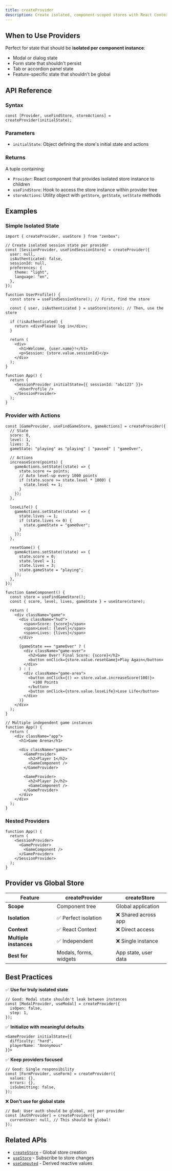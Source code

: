 ```yaml
---
title: createProvider
description: Create isolated, component-scoped stores with React Context integration
---
```


## When to Use Providers

Perfect for state that should be **isolated per component instance**:

- Modal or dialog state
- Form state that shouldn't persist
- Tab or accordion panel state
- Feature-specific state that shouldn't be global

## API Reference

### Syntax

```tsx
const [Provider, useFindStore, storeActions] = createProvider(initialState);
```

### Parameters

- `initialState`: Object defining the store's initial state and actions

### Returns

A tuple containing:

- `Provider`: React component that provides isolated store instance to children
- `useFindStore`: Hook to access the store instance within provider tree
- `storeActions`: Utility object with `getStore`, `getState`, `setState` methods

## Examples

### Simple Isolated State

```tsx
import { createProvider, useStore } from "zenbox";

// Create isolated session state per provider
const [SessionProvider, useFindSessionStore] = createProvider({
  user: null,
  isAuthenticated: false,
  sessionId: null,
  preferences: {
    theme: "light",
    language: "en",
  },
});

function UserProfile() {
  const store = useFindSessionStore(); // First, find the store
  
  const { user, isAuthenticated } = useStore(store); // Then, use the store

  if (!isAuthenticated) {
    return <div>Please log in</div>;
  }

  return (
    <div>
      <h1>Welcome, {user.name}!</h1>
      <p>Session: {store.value.sessionId}</p>
    </div>
  );
}

function App() {
  return (
    <SessionProvider initialState={{ sessionId: "abc123" }}>
      <UserProfile />
    </SessionProvider>
  );
}
```

### Provider with Actions

```tsx
const [GameProvider, useFindGameStore, gameActions] = createProvider({
  // State
  score: 0,
  level: 1,
  lives: 3,
  gameState: "playing" as "playing" | "paused" | "gameOver",

  // Actions
  increaseScore(points) {
    gameActions.setState((state) => {
      state.score += points;
      // Auto level-up every 1000 points
      if (state.score >= state.level * 1000) {
        state.level += 1;
      }
    });
  },

  loseLife() {
    gameActions.setState((state) => {
      state.lives -= 1;
      if (state.lives <= 0) {
        state.gameState = "gameOver";
      }
    });
  },

  resetGame() {
    gameActions.setState((state) => {
      state.score = 0;
      state.level = 1;
      state.lives = 3;
      state.gameState = "playing";
    });
  },
});

function GameComponent() {
  const store = useFindGameStore();
  const { score, level, lives, gameState } = useStore(store);

  return (
    <div className="game">
      <div className="hud">
        <span>Score: {score}</span>
        <span>Level: {level}</span>
        <span>Lives: {lives}</span>
      </div>

      {gameState === "gameOver" ? (
        <div className="game-over">
          <h2>Game Over! Final Score: {score}</h2>
          <button onClick={store.value.resetGame}>Play Again</button>
        </div>
      ) : (
        <div className="game-area">
          <button onClick={() => store.value.increaseScore(100)}>
            +100 Points
          </button>
          <button onClick={store.value.loseLife}>Lose Life</button>
        </div>
      )}
    </div>
  );
}

// Multiple independent game instances
function App() {
  return (
    <div className="app">
      <h1>Game Arena</h1>

      <div className="games">
        <GameProvider>
          <h2>Player 1</h2>
          <GameComponent />
        </GameProvider>

        <GameProvider>
          <h2>Player 2</h2>
          <GameComponent />
        </GameProvider>
      </div>
    </div>
  );
}
```

### Nested Providers

```tsx
function App() {
  return (
    <SessionProvider>
      <GameProvider>
        <GameComponent />
      </GameProvider>
    </SessionProvider>
  );
}
```

## Provider vs Global Store

| Feature                | createProvider         | createStore          |
| ---------------------- | ---------------------- | -------------------- |
| **Scope**              | Component tree         | Global application   |
| **Isolation**          | ✅ Perfect isolation   | ❌ Shared across app |
| **Context**            | ✅ React Context       | ❌ Direct access     |
| **Multiple instances** | ✅ Independent         | ❌ Single instance   |
| **Best for**           | Modals, forms, widgets | App state, user data |

## Best Practices

✅ **Use for truly isolated state**

```tsx
// Good: Modal state shouldn't leak between instances
const [ModalProvider, useModal] = createProvider({
  isOpen: false,
  step: 1,
});
```

✅ **Initialize with meaningful defaults**

```tsx
<GameProvider initialState={{
  difficulty: "hard",
  playerName: "Anonymous"
}}>
```

✅ **Keep providers focused**

```tsx
// Good: Single responsibility
const [FormProvider, useForm] = createProvider({
  values: {},
  errors: {},
  isSubmitting: false,
});
```

❌ **Don't use for global state**

```tsx
// Bad: User auth should be global, not per-provider
const [AuthProvider] = createProvider({
  currentUser: null, // This should be global!
});
```

## Related APIs

- [`createStore`](./createStore) - Global store creation
- [`useStore`](../hooks/useStore) - Subscribe to store changes
- [`useComputed`](../hooks/useComputed) - Derived reactive values
